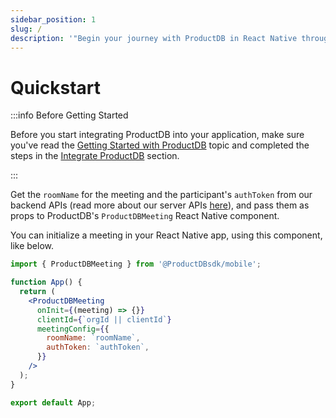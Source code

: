 ```yaml
---
sidebar_position: 1
slug: /
description: '"Begin your journey with ProductDB in React Native through this Quickstart guide'
---
```


# Quickstart

:::info Before Getting Started

Before you start integrating ProductDB into your application, make sure you've read
the [Getting Started with ProductDB](/getting-started) topic and completed the steps
in the [Integrate ProductDB](/getting-started#integrate-ProductDB) section.

:::

Get the `roomName` for the meeting and the participant's `authToken` from our
backend APIs (read more about our server APIs [here](/api/)), and pass them as
props to ProductDB's `ProductDBMeeting` React Native component.

You can initialize a meeting in your React Native app, using this component,
like below.

```jsx
import { ProductDBMeeting } from '@ProductDBsdk/mobile';

function App() {
  return (
    <ProductDBMeeting
      onInit={(meeting) => {}}
      clientId={`orgId || clientId`}
      meetingConfig={{
        roomName: `roomName`,
        authToken: `authToken`,
      }}
    />
  );
}

export default App;
```
